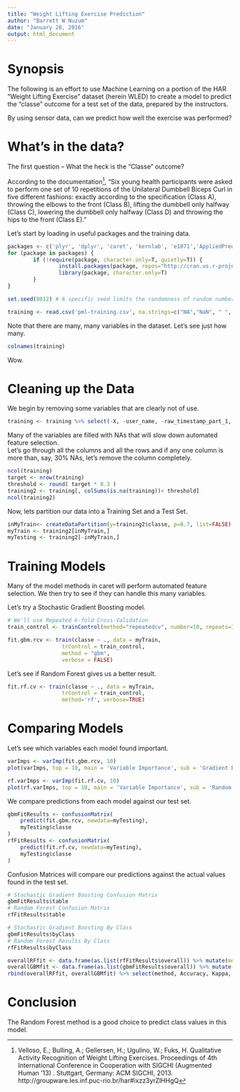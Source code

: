 ```yaml
---
title: "Weight Lifting Exercise Prediction"
author: "Barrett W Nuzum"
date: "January 28, 2016"
output: html_document
---
```


# Synopsis

The following is an effort to use Machine Learning on a portion of the HAR "Weight Lifting Exercise" dataset (herein WLED) to create a model to predict the "classe" outcome for a test set of the data, prepared by the instructors.

By using sensor data, can we predict how well the exercise was performed?

# What's in the data?

The first question -- What the heck is the "Classe" outcome?

According to the documentation[^1], "Six young health participants were asked to perform one set of 10 repetitions of the Unilateral Dumbbell Biceps Curl in five different fashions: exactly according to the specification (Class A), throwing the elbows to the front (Class B), lifting the dumbbell only halfway (Class C), lowering the dumbbell only halfway (Class D) and throwing the hips to the front (Class E). "

Let's start by loading in useful packages and the training data.

```r

packages <- c('plyr', 'dplyr', 'caret', 'kernlab', 'e1071','AppliedPredictiveModeling', 'rattle', 'rpart', 'rpart.plot', 'gmodels')
for (package in packages) {
        if (!require(package, character.only=T, quietly=T)) {
                install.packages(package, repos="http://cran.us.r-project.org")
                library(package, character.only=T)
        }
}

set.seed(8012) # A specific seed limits the randomness of random numbers retrieved and will help reproducibility.

training <- read.csv('pml-training.csv', na.strings=c("NA","NaN", " ", "#DIV/0", ""))
```

Note that there are many, many variables in the dataset.
Let's see just how many.
```r
colnames(training)
```
Wow.


# Cleaning up the Data

We begin by removing some variables that are clearly not of use.
```r
training <- training %>% select(-X, -user_name, -raw_timestamp_part_1, -raw_timestamp_part_2, -cvtd_timestamp, -new_window, -num_window)
```

Many of the variables are filled with NAs that will slow down automated feature selection.  <br/>
Let's go through all the columns and all the rows and if any one column is more than, say, 30% NAs, let's remove the column completely.
```r
ncol(training)
target <- nrow(training)
threshold <- round( target * 0.3 )
training2 <- training[, colSums(is.na(training))< threshold]
ncol(training2)
```

Now, lets partition our data into a Training Set and a Test Set.

```r
inMyTrain<- createDataPartition(y=training2$classe, p=0.7, list=FALSE)
myTrain <- training2[inMyTrain,]
myTesting <- training2[-inMyTrain,]
```


# Training Models

Many of the model methods in caret will perform automated feature selection.
We then try to see if they can handle this many variables.

Let's try a Stochastic Gradient Boosting model.

```r
# We'll use Repeated k-fold Cross-Validation
train_control <- trainControl(method="repeatedcv", number=10, repeats=3)

fit.gbm.rcv <- train(classe ~ ., data = myTrain,
                 trControl = train_control,
                 method = "gbm",
                 verbose = FALSE)
```

Let's see if Random Forest gives us a better result.

```r
fit.rf.cv <- train(classe ~ ., data = myTrain,
                 trControl = train_control,
                 method='rf', verbose=TRUE)
```

# Comparing Models
Let's see which variables each model found important.
```r
varImps <- varImp(fit.gbm.rcv, 10)
plot(varImps, top = 10, main = 'Variable Importance', sub = 'Gradient Boosting w/ K-Fold CV')

rf.varImps <- varImp(fit.rf.cv, 10)
plot(rf.varImps, top = 10, main = 'Variable Importance', sub = 'Random Forest w / CV')
```

We compare predictions from each model against our test set.

```r
gbmFitResults <- confusionMatrix(
    predict(fit.gbm.rcv, newdata=myTesting),
    myTesting$classe
)
rfFitResults <- confusionMatrix(
    predict(fit.rf.cv, newdata=myTesting),
    myTesting$classe
)
```

Confusion Matrices will compare our predictions against the actual values found in the test set.

```r
# Stochastic Gradient Boosting Confusion Matrix
gbmFitResults$table
# Random Forest Confusion Matrix
rfFitResults$table
```

```r
# Stochastic Gradient Boosting By Class
gbmFitResults$byClass
# Random Forest Results By Class
rfFitResults$byClass
```

```r
overallRFfit <- data.frame(as.list(rfFitResults$overall)) %>% mutate(method = 'Random Forest')
overallGBMfit <- data.frame(as.list(gbmFitResults$overall)) %>% mutate(method = 'Gradient Boosting')
rbind(overallRFfit, overallGBMfit) %>% select(method, Accuracy, Kappa, AccuracyLower, AccuracyUpper, AccuracyNull)
```

# Conclusion

The Random Forest method is a good choice to predict class values in this model.


[^1]: Velloso, E.; Bulling, A.; Gellersen, H.; Ugulino, W.; Fuks, H. Qualitative Activity Recognition of Weight Lifting Exercises. Proceedings of 4th International Conference in Cooperation with SIGCHI (Augmented Human '13) . Stuttgart, Germany: ACM SIGCHI, 2013. http://groupware.les.inf.puc-rio.br/har#ixzz3yrZlHHgQ